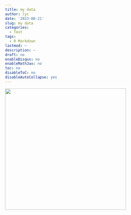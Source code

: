 ---
title: my data
author: lyc
date: '2023-08-21'
slug: my data
categories:
  - Text
tags:
  - R Markdown
lastmod: ~
description: ~
draft: no
enableDisqus: no
enableMathJax: no
toc: no
disableToC: no
disableAutoCollapse: yes
---

![](images/IMG_20210404_174630.jpg){width="400"}
